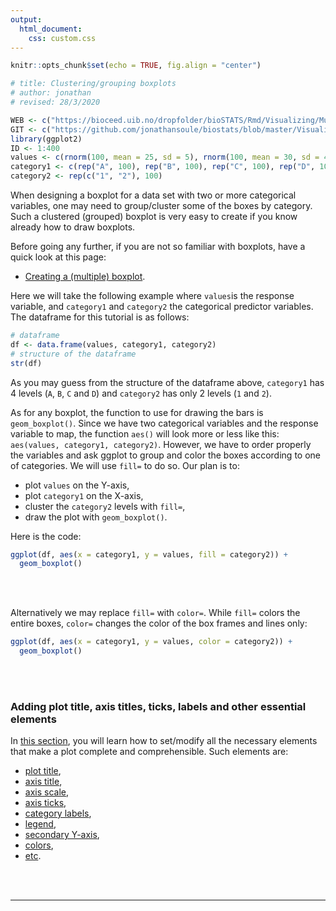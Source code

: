 ```yaml
---
output:
  html_document:
    css: custom.css
--- 
```


```r
knitr::opts_chunk$set(echo = TRUE, fig.align = "center")

# title: Clustering/grouping boxplots
# author: jonathan
# revised: 28/3/2020

WEB <- c("https://bioceed.uib.no/dropfolder/bioSTATS/Rmd/Visualizing/Multiple/clustering-boxplots.html")
GIT <- c("https://github.com/jonathansoule/biostats/blob/master/Visualizing/Multiple/clustering-boxplots.Rmd")
library(ggplot2)
ID <- 1:400
values <- c(rnorm(100, mean = 25, sd = 5), rnorm(100, mean = 30, sd = 4), rnorm(100, mean = 15, 3), rnorm(100, mean = 40, sd = 5))
category1 <- c(rep("A", 100), rep("B", 100), rep("C", 100), rep("D", 100))
category2 <- rep(c("1", "2"), 100)
```

When designing a boxplot for a data set with two or more categorical variables, one may need to group/cluster some of the boxes by category. Such a clustered (grouped) boxplot is very easy to create if you know already how to draw boxplots.

Before going any further, if you are not so familiar with boxplots, have a quick look at this page:

+ [Creating a (multiple) boxplot](https://biostats.w.uib.no/creating-a-multiple-boxplot/){target="_blank"}.

Here we will take the following example where `values`is the response variable, and `category1` and `category2` the categorical predictor variables. The dataframe for this tutorial is as follows:
```r
# dataframe
df <- data.frame(values, category1, category2)
# structure of the dataframe
str(df)
```


As you may guess from the structure of the dataframe above, `category1` has 4 levels (`A`, `B`, `C` and `D`) and `category2` has only 2 levels (`1` and `2`). 

As for any boxplot, the function to use for drawing the bars is `geom_boxplot()`. Since we have two categorical variables and the response variable to map, the function `aes()` will look more or less like this: `aes(values, category1, category2)`. However, we have to order properly the variables and ask ggplot to group and color the boxes according to one of categories. We will use `fill=` to do so. Our plan is to:

+ plot `values` on the Y-axis,
+ plot `category1` on the X-axis, 
+ cluster the `category2` levels with `fill=`, 
+ draw the plot with `geom_boxplot()`.

Here is the code:
```r
ggplot(df, aes(x = category1, y = values, fill = category2)) +
  geom_boxplot()
```
<br/><br/>

Alternatively we may replace `fill=` with `color=`. While `fill=` colors the entire boxes, `color=` changes the color of the box frames and lines only:
```r
ggplot(df, aes(x = category1, y = values, color = category2)) +
  geom_boxplot()
```
<br/><br/>

### Adding plot title, axis titles, ticks, labels and other essential elements

In [this section](https://biostats.w.uib.no/topics/data-visualization-with-ggplot2/essential-elements/){target="_blank"}, you will learn how to set/modify all the necessary elements that make a plot complete and comprehensible. Such elements are:

+ [plot title](https://biostats.w.uib.no/title/){target="_blank"}, 
+ [axis title](https://biostats.w.uib.no/axis-titles/){target="_blank"},
+ [axis scale](https://biostats.w.uib.no/axis-scale/){target="_blank"},
+ [axis ticks](https://biostats.w.uib.no/axis-ticks/){target="_blank"},
+ [category labels](https://biostats.w.uib.no/category-labels/){target="_blank"},
+ [legend](https://biostats.w.uib.no/legend/){target="_blank"},
+ [secondary Y-axis](https://biostats.w.uib.no/secondary-y-axis/){target="_blank"},
+ [colors](https://biostats.w.uib.no/choosing-colors-for-your-plot/){target="_blank"},
+ [etc](https://biostats.w.uib.no/topics/data-visualization-with-ggplot2/essential-elements/){target="_blank"}.

<br/><br/>


***
<!-- UNCOMMENT TO ACTIVATE
Get the Rmarkdown file corresponding to this page on [GitHub](`r GIT`){target="_blank"}.
-->

